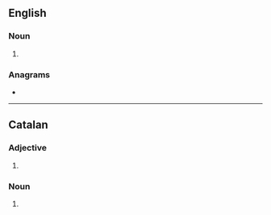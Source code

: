 ==English==

===Noun===
{{head|en|noun plural form}}

# {{plural of|meridional|lang=en}}

===Anagrams===
* {{anagrams|en|a=adeiilmnors|mineraloids}}

----

==Catalan==

===Adjective===
{{head|ca|adjective form}}

# {{plural of|meridional|lang=ca}}

===Noun===
{{head|ca|noun form}}

# {{plural of|meridional|lang=ca}}